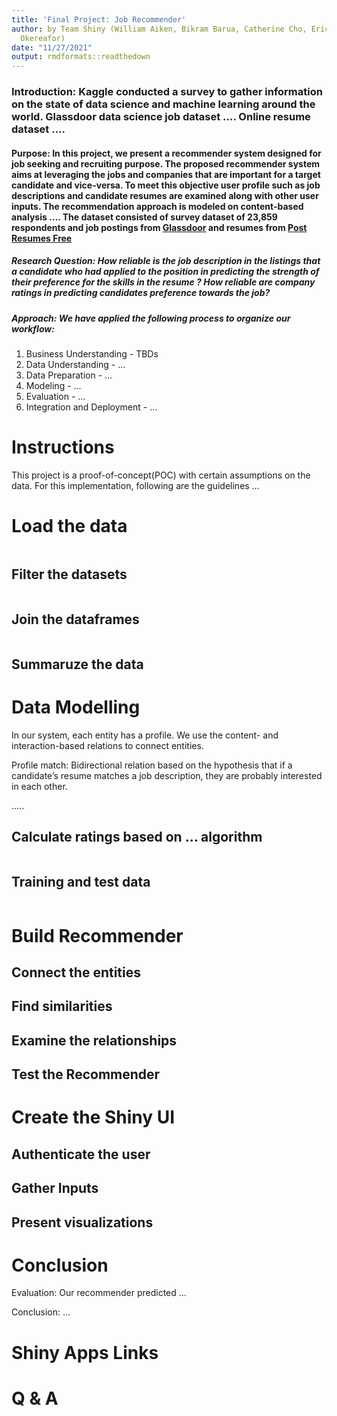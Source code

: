 ```yaml
---
title: 'Final Project: Job Recommender'
author: by Team Shiny (William Aiken, Bikram Barua, Catherine Cho, Eric Lehmphul, Nnaemeka Newman
  Okereafor)
date: "11/27/2021"
output: rmdformats::readthedown
---
```



### Introduction: Kaggle conducted a survey to gather information on the state of data science and machine learning around the world. Glassdoor data science job dataset .... Online resume dataset .... 

#### Purpose: In this project, we present a recommender system designed for job seeking and recruiting purpose. The proposed recommender system aims at leveraging the jobs and companies that are important for a target candidate and vice-versa. To meet this objective user profile such as job descriptions and candidate resumes are examined along with other user inputs. The recommendation approach is modeled on content-based analysis .... The dataset consisted of survey dataset of 23,859 respondents and job postings from [Glassdoor](http://www.glassdoor.com) and resumes from [Post Resumes Free](https://www.postjobfree.com/resume/adktqz/senior-data-scientist-brooklyn-ny) 

##### Research Question: How reliable is the job description in the listings that a candidate who had applied to the position in predicting the strength of their preference for the skills in the resume ? How reliable are company ratings in predicting candidates preference towards the job?


##### Approach: We have applied the following process to organize our workflow:

1) Business Understanding - TBDs
2) Data Understanding - ...
3) Data Preparation -  ...
4) Modeling - ...
5) Evaluation -  ...
6) Integration and Deployment - ...



############################################################################
# Instructions
This project is a proof-of-concept(POC) with certain assumptions on the data. For this implementation, following are the guidelines ...




# Load the data

```r


```


## Filter the datasets


```r

```




## Join the dataframes


```r

```


## Summaruze the data



# Data Modelling 
In our system, each entity has a profile. We use the content- and interaction-based relations to connect entities.

Profile match: Bidirectional relation based on the hypothesis that if a candidate’s resume matches a job description, they are probably interested in each other.

.....

## Calculate ratings based on ... algorithm


```r

```



## Training and test data


```r

```



# Build Recommender


## Connect the entities

## Find similarities 

## Examine the relationships



## Test the Recommender




# Create the Shiny UI


## Authenticate the user

## Gather Inputs


## Present visualizations




# Conclusion

Evaluation: Our recommender predicted ...

Conclusion: ...

# Shiny Apps Links

# Q & A



